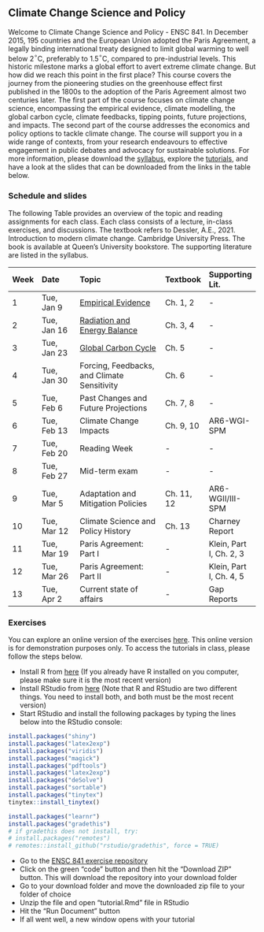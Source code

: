 ## Climate Change Science and Policy

Welcome to Climate Change Science and Policy - ENSC 841. In December 2015, 195 countries and the European Union adopted the Paris Agreement, a legally binding international treaty designed to limit global warming to well below 2$^\circ$C, preferably to 1.5$^\circ$C, compared to pre-industrial levels. This historic milestone marks a global effort to avert extreme climate change. But how did we reach this point in the first place? This course covers the journey from the pioneering studies on the greenhouse effect first published in the 1800s to the adoption of the Paris Agreement almost two centuries later. The first part of the course focuses on climate change science, encompassing the empirical evidence, climate modelling, the global carbon cycle, climate feedbacks, tipping points, future projections, and impacts. The second part of the course addresses the economics and policy options to tackle climate change. The course will support you in a wide range of contexts, from your research endeavours to effective engagement in public debates and advocacy for sustainable solutions. For more information, please download the [syllabus](https://drive.google.com/file/d/1vUuUg12YwXrV9h7bQcze_E3fofkN1ZZK/view?usp=sharing), explore the [tutorials](https://seiler-queensu.shinyapps.io/ENSC841/), and have a look at the slides that can be downloaded from the links in the table below.

### Schedule and slides

The following Table provides an overview of the topic and reading assignments for each class. Each class consists of a lecture, in-class exercises, and discussions. The textbook refers to Dessler, A.E., 2021. Introduction to modern climate change. Cambridge University Press. The book is available at Queen's University bookstore. The supporting literature are listed in the syllabus.

|Week | Date | Topic | Textbook | Supporting Lit.| 
|:-|:---|:--------|:---|:---|
|1 | Tue, Jan 9 | [Empirical Evidence](https://drive.google.com/file/d/1BjMNCDhA8oerO4PdTHx2ML7LtJOl5dyb/view?usp=sharing) | Ch. 1, 2 | - |
|2 | Tue, Jan 16 | [Radiation and Energy Balance](https://drive.google.com/file/d/17t3eTh9kdXogQD39GhlrQkQzAuRTtjSc/view?usp=sharing) | Ch. 3, 4 | - |
|3 | Tue, Jan 23 | [Global Carbon Cycle](https://drive.google.com/file/d/1Pk4hXrb4RYqAT-r_E2-NO0QgjglvPbPU/view?usp=sharing) | Ch. 5 | - |
|4 | Tue, Jan 30 | Forcing, Feedbacks, and Climate Sensitivity | Ch. 6 | - |
|5 | Tue, Feb 6 | Past Changes and Future Projections | Ch. 7, 8 | - |
|6 | Tue, Feb 13 | Climate Change Impacts | Ch. 9, 10 | AR6-WGI-SPM |
|7 | Tue, Feb 20 | Reading Week | - | - |
|8 | Tue, Feb 27 | Mid-term exam | - | - |
|9 | Tue, Mar 5 | Adaptation and Mitigation Policies | Ch. 11, 12 | AR6-WGII/III-SPM |
|10 | Tue, Mar 12 | Climate Science and Policy History | Ch. 13 | Charney Report | 
|11 | Tue, Mar 19 | Paris Agreement: Part I | - | Klein, Part I, Ch. 2, 3 |
|12 | Tue, Mar 26 | Paris Agreement: Part II | - | Klein, Part I, Ch. 4, 5 |
|13 | Tue, Apr 2 | Current state of affairs | - | Gap Reports|


### Exercises

You can explore an online version of the exercises [here](https://seiler-queensu.shinyapps.io/ENSC841/). This online version is for demonstration purposes only. To access the tutorials in class, please follow the steps below.

* Install R from [here](https://posit.co/download/rstudio-desktop/) (If you already have R installed on you computer, please make sure it is the most recent version)
* Install RStudio from [here](https://posit.co/download/rstudio-desktop/) (Note that R and RStudio are two different things. You need to install both, and both must be the most recent version)
* Start RStudio and install the following packages by typing the lines below into the RStudio console:

```r
install.packages("shiny")
install.packages("latex2exp")
install.packages("viridis")
install.packages("magick")
install.packages("pdftools")
install.packages("latex2exp")
install.packages("deSolve")
install.packages("sortable")
install.packages("tinytex")
tinytex::install_tinytex()

install.packages("learnr")
install.packages("gradethis")
# if gradethis does not install, try:
# install.packages("remotes")
# remotes::install_github("rstudio/gradethis", force = TRUE)
```

* Go to the [ENSC 841 exercise repository](https://github.com/cseilerQueens/ENSC841)
* Click on the green "code" button and then hit the "Download ZIP" button. This will download the repository into your download folder
* Go to your download folder and move the downloaded zip file to your folder of choice
* Unzip the file and open "tutorial.Rmd" file in RStudio
* Hit the "Run Document" button
* If all went well, a new window opens with your tutorial
